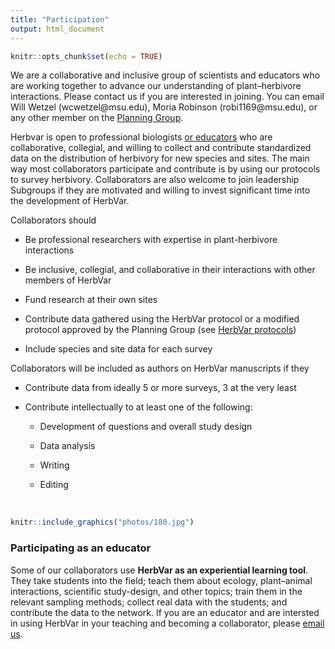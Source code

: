 ```yaml
---
title: "Participation"
output: html_document
---
```


```r
knitr::opts_chunk$set(echo = TRUE)
```

We are a collaborative and inclusive group of scientists and educators who are working together to advance our understanding of plant--herbivore interactions. Please contact us if you are interested in joining. You can email Will Wetzel (wcwetzel@msu.edu), Moria Robinson (robi1169@msu.edu), or any other member on the [Planning Group](leadership.html).

Herbvar is open to professional biologists [or educators](#edu) who are collaborative, collegial, and willing to collect and contribute standardized data on the distribution of herbivory for new species and sites. The main way most collaborators participate and contribute is by using our protocols to survey herbivory. Collaborators are also welcome to join leadership Subgroups if they are motivated and willing to invest significant time into the development of HerbVar.

Collaborators should

* Be professional researchers with expertise in plant-herbivore interactions

* Be inclusive, collegial, and collaborative in their interactions with other members of HerbVar

* Fund research at their own sites

* Contribute data gathered using the HerbVar protocol or a modified protocol approved by the Planning Group (see [HerbVar protocols](protocols.html))

* Include species and site data for each survey

Collaborators will be included as authors on HerbVar manuscripts if they

* Contribute data from ideally 5 or more surveys, 3 at the very least

* Contribute intellectually to at least one of the following:

  + Development of questions and overall study design
  
  + Data analysis
  
  + Writing
  
  + Editing

<br>

```r
knitr::include_graphics("photos/180.jpg")
```


### Participating as an educator {#edu}
Some of our collaborators use **HerbVar as an experiential learning tool**. They take students into the field; teach them about ecology, plant--animal interactions, scientific study-design, and other topics; train them in the relevant sampling methods; collect real data with the students; and contribute the data to the network. If you are an educator and are intersted in using HerbVar in your teaching and becoming a collaborator, please [email us](leadership.html).




